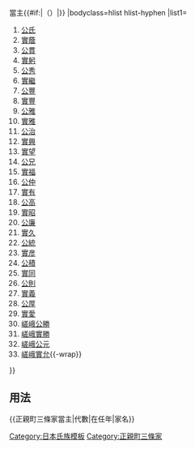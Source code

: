 {{Navbox
|name=正親町三條家當主
|title=[[正親町三條家]]{{#if:{{{1|}}}|{{{1|}}}|}}當主{{#if:{{{2|}}}|（{{{2|}}}）|}}
|bodyclass=hlist hlist-hyphen
|list1=
#[[正親町三條公氏|公氏]]
#[[正親町三條實蔭|實蔭]]
#[[正親町三條公貫|公貫]]
#[[正親町三條實躬|實躬]]
#[[正親町三條公秀|公秀]]
#[[正親町三條實繼|實繼]]
#[[正親町三條公豐|公豐]]
#[[正親町三條實豐|實豐]]
#[[正親町三條公雅|公雅]]
#[[正親町三條實雅|實雅]]
#[[正親町三條公治|公治]]
#[[正親町三條實興|實興]]
#[[正親町三條實望|實望]]
#[[正親町三條公兄|公兄]]
#[[正親町三條實福|實福]]
#[[正親町三條公仲|公仲]]
#[[正親町三條實有|實有]]
#[[正親町三條公高|公高]]
#[[正親町三條實昭|實昭]]
#[[正親町三條公廉|公廉]]
#[[正親町三條實久|實久]]
#[[正親町三條公統|公統]]
#[[正親町三條實彦|實彦]]
#[[正親町三條公積|公積]]
#[[正親町三條實同|實同]]
#[[正親町三條公則|公則]]
#[[正親町三條實義|實義]]
#[[正親町三條公厚|公厚]]
#[[正親町三條實愛|實愛]]
#[[嵯峨公勝]]
#[[嵯峨實勝]]
#[[嵯峨公元]]
#[[嵯峨實允]]{{-wrap}}
}}<noinclude>

== 用法 ==
<nowiki>{{正親町三條家當主|代數|在任年|家名}}</nowiki>
[[Category:日本氏族模板]]
[[Category:正親町三條家]]
</noinclude>